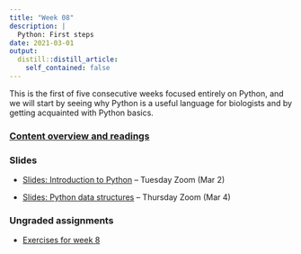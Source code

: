 ```yaml
---
title: "Week 08"
description: |
  Python: First steps
date: 2021-03-01
output:
  distill::distill_article:
    self_contained: false
---
```


This is the first of five consecutive weeks focused entirely on Python,
and we will start by seeing why Python is a useful language for biologists
and by getting acquainted with Python basics.

### [Content overview and readings](../../w08_readings.html)

### Slides

- [Slides: Introduction to Python](slides/08-1.html) -- Tuesday Zoom (Mar 2)

- [Slides: Python data structures](slides/08-2.html) -- Thursday Zoom (Mar 4)

### Ungraded assignments

- [Exercises for week 8](../../w08_exercises.html)


